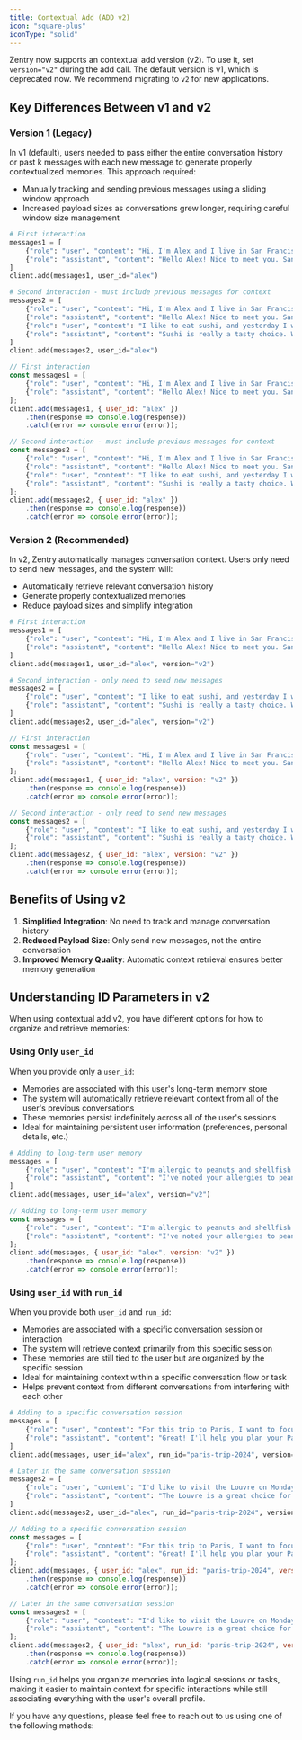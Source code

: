 ```yaml
---
title: Contextual Add (ADD v2)
icon: "square-plus"
iconType: "solid"
---
```


<Snippet file="paper-release.mdx" />

Zentry now supports an contextual add version (v2). To use it, set `version="v2"` during the add call. The default version is v1, which is deprecated now. We recommend migrating to `v2` for new applications.

## Key Differences Between v1 and v2

### Version 1 (Legacy)
In v1 (default), users needed to pass either the entire conversation history or past k messages with each new message to generate properly contextualized memories. This approach required:

- Manually tracking and sending previous messages using a sliding window approach
- Increased payload sizes as conversations grew longer, requiring careful window size management

<CodeGroup>

```python Python
# First interaction
messages1 = [
    {"role": "user", "content": "Hi, I'm Alex and I live in San Francisco."},
    {"role": "assistant", "content": "Hello Alex! Nice to meet you. San Francisco is a beautiful city."}
]
client.add(messages1, user_id="alex")

# Second interaction - must include previous messages for context
messages2 = [
    {"role": "user", "content": "Hi, I'm Alex and I live in San Francisco."},
    {"role": "assistant", "content": "Hello Alex! Nice to meet you. San Francisco is a beautiful city."},
    {"role": "user", "content": "I like to eat sushi, and yesterday I went to Sunnyvale to eat sushi with my friends."},
    {"role": "assistant", "content": "Sushi is really a tasty choice. What did you do this weekend?"}
]
client.add(messages2, user_id="alex")
```

```javascript JavaScript
// First interaction
const messages1 = [
    {"role": "user", "content": "Hi, I'm Alex and I live in San Francisco."},
    {"role": "assistant", "content": "Hello Alex! Nice to meet you. San Francisco is a beautiful city."}
];
client.add(messages1, { user_id: "alex" })
    .then(response => console.log(response))
    .catch(error => console.error(error));

// Second interaction - must include previous messages for context
const messages2 = [
    {"role": "user", "content": "Hi, I'm Alex and I live in San Francisco."},
    {"role": "assistant", "content": "Hello Alex! Nice to meet you. San Francisco is a beautiful city."},
    {"role": "user", "content": "I like to eat sushi, and yesterday I went to Sunnyvale to eat sushi with my friends."},
    {"role": "assistant", "content": "Sushi is really a tasty choice. What did you do this weekend?"}
];
client.add(messages2, { user_id: "alex" })
    .then(response => console.log(response))
    .catch(error => console.error(error));
```

</CodeGroup>

### Version 2 (Recommended)
In v2, Zentry automatically manages conversation context. Users only need to send new messages, and the system will:

- Automatically retrieve relevant conversation history
- Generate properly contextualized memories
- Reduce payload sizes and simplify integration

<CodeGroup>

```python Python
# First interaction
messages1 = [
    {"role": "user", "content": "Hi, I'm Alex and I live in San Francisco."},
    {"role": "assistant", "content": "Hello Alex! Nice to meet you. San Francisco is a beautiful city."}
]
client.add(messages1, user_id="alex", version="v2")

# Second interaction - only need to send new messages
messages2 = [
    {"role": "user", "content": "I like to eat sushi, and yesterday I went to Sunnyvale to eat sushi with my friends."},
    {"role": "assistant", "content": "Sushi is really a tasty choice. What did you do this weekend?"}
]
client.add(messages2, user_id="alex", version="v2")
```

```javascript JavaScript
// First interaction
const messages1 = [
    {"role": "user", "content": "Hi, I'm Alex and I live in San Francisco."},
    {"role": "assistant", "content": "Hello Alex! Nice to meet you. San Francisco is a beautiful city."}
];
client.add(messages1, { user_id: "alex", version: "v2" })
    .then(response => console.log(response))
    .catch(error => console.error(error));

// Second interaction - only need to send new messages
const messages2 = [
    {"role": "user", "content": "I like to eat sushi, and yesterday I went to Sunnyvale to eat sushi with my friends."},
    {"role": "assistant", "content": "Sushi is really a tasty choice. What did you do this weekend?"}
];
client.add(messages2, { user_id: "alex", version: "v2" })
    .then(response => console.log(response))
    .catch(error => console.error(error));
```

</CodeGroup>

## Benefits of Using v2

1. **Simplified Integration**: No need to track and manage conversation history
2. **Reduced Payload Size**: Only send new messages, not the entire conversation
3. **Improved Memory Quality**: Automatic context retrieval ensures better memory generation

## Understanding ID Parameters in v2

When using contextual add v2, you have different options for how to organize and retrieve memories:

### Using Only `user_id`

When you provide only a `user_id`:

- Memories are associated with this user's long-term memory store
- The system will automatically retrieve relevant context from all of the user's previous conversations
- These memories persist indefinitely across all of the user's sessions
- Ideal for maintaining persistent user information (preferences, personal details, etc.)

<CodeGroup>

```python Python
# Adding to long-term user memory
messages = [
    {"role": "user", "content": "I'm allergic to peanuts and shellfish."},
    {"role": "assistant", "content": "I've noted your allergies to peanuts and shellfish."}
]
client.add(messages, user_id="alex", version="v2")
```

```javascript JavaScript
// Adding to long-term user memory
const messages = [
    {"role": "user", "content": "I'm allergic to peanuts and shellfish."},
    {"role": "assistant", "content": "I've noted your allergies to peanuts and shellfish."}
];
client.add(messages, { user_id: "alex", version: "v2" })
    .then(response => console.log(response))
    .catch(error => console.error(error));
```

</CodeGroup>

### Using `user_id` with `run_id`

When you provide both `user_id` and `run_id`:

- Memories are associated with a specific conversation session or interaction
- The system will retrieve context primarily from this specific session
- These memories are still tied to the user but are organized by the specific session
- Ideal for maintaining context within a specific conversation flow or task
- Helps prevent context from different conversations from interfering with each other

<CodeGroup>

```python Python
# Adding to a specific conversation session
messages = [
    {"role": "user", "content": "For this trip to Paris, I want to focus on art museums."},
    {"role": "assistant", "content": "Great! I'll help you plan your Paris trip with a focus on art museums."}
]
client.add(messages, user_id="alex", run_id="paris-trip-2024", version="v2")

# Later in the same conversation session
messages2 = [
    {"role": "user", "content": "I'd like to visit the Louvre on Monday."},
    {"role": "assistant", "content": "The Louvre is a great choice for Monday. Would you like information about opening hours?"}
]
client.add(messages2, user_id="alex", run_id="paris-trip-2024", version="v2")
```

```javascript JavaScript
// Adding to a specific conversation session
const messages = [
    {"role": "user", "content": "For this trip to Paris, I want to focus on art museums."},
    {"role": "assistant", "content": "Great! I'll help you plan your Paris trip with a focus on art museums."}
];
client.add(messages, { user_id: "alex", run_id: "paris-trip-2024", version: "v2" })
    .then(response => console.log(response))
    .catch(error => console.error(error));

// Later in the same conversation session
const messages2 = [
    {"role": "user", "content": "I'd like to visit the Louvre on Monday."},
    {"role": "assistant", "content": "The Louvre is a great choice for Monday. Would you like information about opening hours?"}
];
client.add(messages2, { user_id: "alex", run_id: "paris-trip-2024", version: "v2" })
    .then(response => console.log(response))
    .catch(error => console.error(error));
```

</CodeGroup>

Using `run_id` helps you organize memories into logical sessions or tasks, making it easier to maintain context for specific interactions while still associating everything with the user's overall profile.

If you have any questions, please feel free to reach out to us using one of the following methods:

<Snippet file="get-help.mdx" />